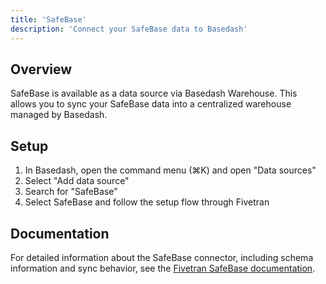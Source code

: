 ```yaml
---
title: 'SafeBase'
description: 'Connect your SafeBase data to Basedash'
---
```


## Overview

SafeBase is available as a data source via Basedash Warehouse. This allows you to sync your SafeBase data into a centralized warehouse managed by Basedash.

## Setup

1. In Basedash, open the command menu (⌘K) and open "Data sources"
2. Select "Add data source"
3. Search for "SafeBase"
4. Select SafeBase and follow the setup flow through Fivetran

## Documentation

For detailed information about the SafeBase connector, including schema information and sync behavior, see the [Fivetran SafeBase documentation](https://fivetran.com/docs/connectors/applications/safebase).
